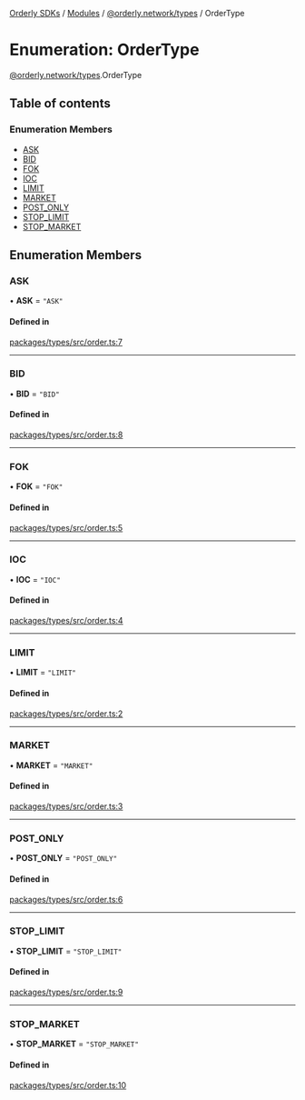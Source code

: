 [Orderly SDKs](./../README) / [Modules](./../modules) / [@orderly.network/types](./../modules/orderly_network_types) / OrderType

# Enumeration: OrderType

[@orderly.network/types](./../modules/orderly_network_types).OrderType

## Table of contents

### Enumeration Members

- [ASK](./orderly_network_types.OrderType#ask)
- [BID](./orderly_network_types.OrderType#bid)
- [FOK](./orderly_network_types.OrderType#fok)
- [IOC](./orderly_network_types.OrderType#ioc)
- [LIMIT](./orderly_network_types.OrderType#limit)
- [MARKET](./orderly_network_types.OrderType#market)
- [POST\_ONLY](./orderly_network_types.OrderType#post_only)
- [STOP\_LIMIT](./orderly_network_types.OrderType#stop_limit)
- [STOP\_MARKET](./orderly_network_types.OrderType#stop_market)

## Enumeration Members

### ASK

• **ASK** = ``"ASK"``

#### Defined in

[packages/types/src/order.ts:7](https://github.com/OrderlyNetwork/js-sdk/blob/3b49bc1a/packages/types/src/order.ts#L7)

___

### BID

• **BID** = ``"BID"``

#### Defined in

[packages/types/src/order.ts:8](https://github.com/OrderlyNetwork/js-sdk/blob/3b49bc1a/packages/types/src/order.ts#L8)

___

### FOK

• **FOK** = ``"FOK"``

#### Defined in

[packages/types/src/order.ts:5](https://github.com/OrderlyNetwork/js-sdk/blob/3b49bc1a/packages/types/src/order.ts#L5)

___

### IOC

• **IOC** = ``"IOC"``

#### Defined in

[packages/types/src/order.ts:4](https://github.com/OrderlyNetwork/js-sdk/blob/3b49bc1a/packages/types/src/order.ts#L4)

___

### LIMIT

• **LIMIT** = ``"LIMIT"``

#### Defined in

[packages/types/src/order.ts:2](https://github.com/OrderlyNetwork/js-sdk/blob/3b49bc1a/packages/types/src/order.ts#L2)

___

### MARKET

• **MARKET** = ``"MARKET"``

#### Defined in

[packages/types/src/order.ts:3](https://github.com/OrderlyNetwork/js-sdk/blob/3b49bc1a/packages/types/src/order.ts#L3)

___

### POST\_ONLY

• **POST\_ONLY** = ``"POST_ONLY"``

#### Defined in

[packages/types/src/order.ts:6](https://github.com/OrderlyNetwork/js-sdk/blob/3b49bc1a/packages/types/src/order.ts#L6)

___

### STOP\_LIMIT

• **STOP\_LIMIT** = ``"STOP_LIMIT"``

#### Defined in

[packages/types/src/order.ts:9](https://github.com/OrderlyNetwork/js-sdk/blob/3b49bc1a/packages/types/src/order.ts#L9)

___

### STOP\_MARKET

• **STOP\_MARKET** = ``"STOP_MARKET"``

#### Defined in

[packages/types/src/order.ts:10](https://github.com/OrderlyNetwork/js-sdk/blob/3b49bc1a/packages/types/src/order.ts#L10)
